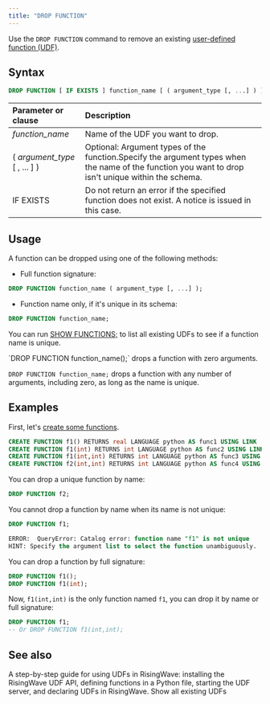 ```yaml
---
title: "DROP FUNCTION"
---
```


Use the `DROP FUNCTION` command to remove an existing [user-defined function (UDF)](/sql/udfs/user-defined-functions).

## Syntax

```sql
DROP FUNCTION [ IF EXISTS ] function_name [ ( argument_type [, ...] ) ] ;
```

| Parameter or clause              | Description                                                                                                                                        |
| :------------------------------- | :------------------------------------------------------------------------------------------------------------------------------------------------- |
| _function\_name_                 | Name of the UDF you want to drop.                                                                                                                  |
| ( _argument\_type_ \[ , ... \] ) | Optional: Argument types of the function.Specify the argument types when the name of the function you want to drop isn't unique within the schema. |
| IF EXISTS                        | Do not return an error if the specified function does not exist. A notice is issued in this case.                                                  |

## Usage

A function can be dropped using one of the following methods:

* Full function signature:
```sql
DROP FUNCTION function_name ( argument_type [, ...] );
```
* Function name only, if it's unique in its schema:
```sql
DROP FUNCTION function_name;
```
You can run [SHOW FUNCTIONS;](/sql/commands/sql-show-functions) to list all existing UDFs to see if a function name is unique.

<Tip>
`DROP FUNCTION function_name();` drops a function with zero arguments.

`DROP FUNCTION function_name;` drops a function with any number of arguments, including zero, as long as the name is unique.
</Tip>

## Examples

First, let's [create some functions](/sql/commands/sql-create-function).

```sql
CREATE FUNCTION f1() RETURNS real LANGUAGE python AS func1 USING LINK 'http://localhost:8815';
CREATE FUNCTION f1(int) RETURNS int LANGUAGE python AS func2 USING LINK 'http://localhost:8815';
CREATE FUNCTION f1(int,int) RETURNS int LANGUAGE python AS func3 USING LINK 'http://localhost:8815';
CREATE FUNCTION f2(int,int) RETURNS int LANGUAGE python AS func4 USING LINK 'http://localhost:8815';
```

You can drop a unique function by name:

```sql
DROP FUNCTION f2;
```

You cannot drop a function by name when its name is not unique:

```sql
DROP FUNCTION f1;
```

```sql
ERROR:  QueryError: Catalog error: function name "f1" is not unique
HINT: Specify the argument list to select the function unambiguously.
```

You can drop a function by full signature:

```sql
DROP FUNCTION f1();
DROP FUNCTION f1(int);
```

Now, `f1(int,int)` is the only function named `f1`, you can drop it by name or full signature:

```sql
DROP FUNCTION f1;
-- Or DROP FUNCTION f1(int,int);
```

## See also

<CardGroup>
  <Card
    title="User-defined functions"
    icon="code"
    iconType="solid"
    href="/sql/udfs/user-defined-functions"
  >
    A step-by-step guide for using UDFs in RisingWave: installing the RisingWave UDF API, defining functions in a Python file, starting the UDF server, and declaring UDFs in RisingWave.
  </Card>
  <Card
    title="SHOW FUNCTIONS"
    icon="list"
    iconType="solid"
    href="/sql/commands/sql-show-functions"
  >
    Show all existing UDFs
  </Card>
</CardGroup>
